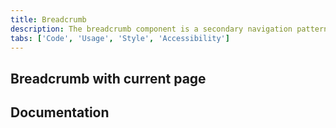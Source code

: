 ```yaml
---
title: Breadcrumb
description: The breadcrumb component is a secondary navigation pattern that shows hierarchy among content or traces a user’s path.
tabs: ['Code', 'Usage', 'Style', 'Accessibility']
---
```



<ComponentCode
  name="Breadcrumb"
  component="breadcrumb"
  variation="breadcrumb"
  hasReactVersion="breadcrumb--default"
  hasVueVersion="breadcrumb--default"
  hasAngularVersion="?path=//story/breadcrumb--basic"
  codepen="yreLJv"></ComponentCode>

## Breadcrumb with current page

<ComponentCode
  name="Breadcrumb with current page"
  component="breadcrumb"
  variation="breadcrumb--current-page"
  hasReactVersion="breadcrumb--default"
  hasVueVersion="breadcrumb--default&knob-No%20trailing%20slash=true"
  hasAngularVersion="?path=/story/breadcrumb--model"
  codepen="LvGYxK"></ComponentCode>

## Documentation

<ComponentDocs component="breadcrumb"></ComponentDocs>
